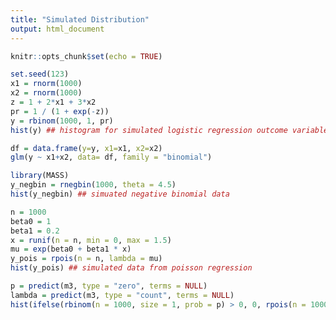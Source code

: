 ```yaml
---
title: "Simulated Distribution"
output: html_document
---
```


```r
knitr::opts_chunk$set(echo = TRUE)
```

```r
set.seed(123)
x1 = rnorm(1000)
x2 = rnorm(1000)
z = 1 + 2*x1 + 3*x2
pr = 1 / (1 + exp(-z))
y = rbinom(1000, 1, pr)
hist(y) ## histogram for simulated logistic regression outcome variable

df = data.frame(y=y, x1=x1, x2=x2)
glm(y ~ x1+x2, data= df, family = "binomial")
```

```r
library(MASS)
y_negbin = rnegbin(1000, theta = 4.5)
hist(y_negbin) ## simuated negative binomial data
```

```r
n = 1000
beta0 = 1
beta1 = 0.2
x = runif(n = n, min = 0, max = 1.5)
mu = exp(beta0 + beta1 * x)
y_pois = rpois(n = n, lambda = mu)
hist(y_pois) ## simulated data from poisson regression 
```

```r
p = predict(m3, type = "zero", terms = NULL)
lambda = predict(m3, type = "count", terms = NULL)
hist(ifelse(rbinom(n = 1000, size = 1, prob = p) > 0, 0, rpois(n = 1000, lambda = lambda))) ## simulated data from zero-inflated poisson regression
```